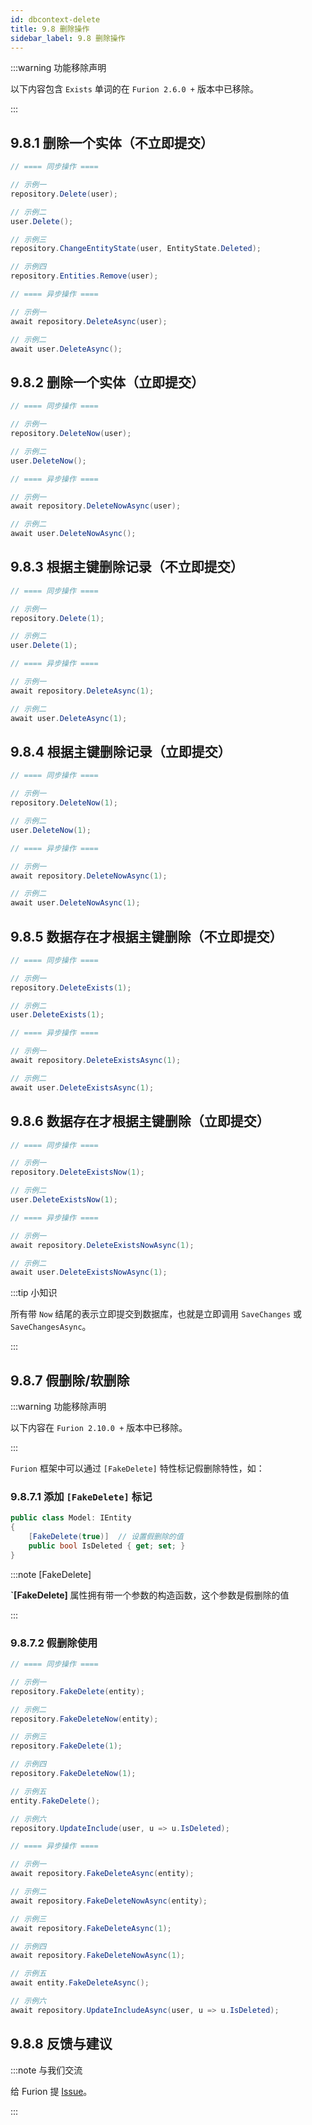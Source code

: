 ```yaml
---
id: dbcontext-delete
title: 9.8 删除操作
sidebar_label: 9.8 删除操作
---
```


:::warning 功能移除声明

以下内容包含 `Exists` 单词的在 `Furion 2.6.0 +` 版本中已移除。

:::

## 9.8.1 删除一个实体（不立即提交）

```cs
// ==== 同步操作 ====

// 示例一
repository.Delete(user);

// 示例二
user.Delete();

// 示例三
repository.ChangeEntityState(user, EntityState.Deleted);

// 示例四
repository.Entities.Remove(user);

// ==== 异步操作 ====

// 示例一
await repository.DeleteAsync(user);

// 示例二
await user.DeleteAsync();
```

## 9.8.2 删除一个实体（立即提交）

```cs
// ==== 同步操作 ====

// 示例一
repository.DeleteNow(user);

// 示例二
user.DeleteNow();

// ==== 异步操作 ====

// 示例一
await repository.DeleteNowAsync(user);

// 示例二
await user.DeleteNowAsync();
```

## 9.8.3 根据主键删除记录（不立即提交）

```cs
// ==== 同步操作 ====

// 示例一
repository.Delete(1);

// 示例二
user.Delete(1);

// ==== 异步操作 ====

// 示例一
await repository.DeleteAsync(1);

// 示例二
await user.DeleteAsync(1);
```

## 9.8.4 根据主键删除记录（立即提交）

```cs
// ==== 同步操作 ====

// 示例一
repository.DeleteNow(1);

// 示例二
user.DeleteNow(1);

// ==== 异步操作 ====

// 示例一
await repository.DeleteNowAsync(1);

// 示例二
await user.DeleteNowAsync(1);
```

## 9.8.5 数据存在才根据主键删除（不立即提交）

```cs
// ==== 同步操作 ====

// 示例一
repository.DeleteExists(1);

// 示例二
user.DeleteExists(1);

// ==== 异步操作 ====

// 示例一
await repository.DeleteExistsAsync(1);

// 示例二
await user.DeleteExistsAsync(1);
```

## 9.8.6 数据存在才根据主键删除（立即提交）

```cs
// ==== 同步操作 ====

// 示例一
repository.DeleteExistsNow(1);

// 示例二
user.DeleteExistsNow(1);

// ==== 异步操作 ====

// 示例一
await repository.DeleteExistsNowAsync(1);

// 示例二
await user.DeleteExistsNowAsync(1);
```

:::tip 小知识

所有带 `Now` 结尾的表示立即提交到数据库，也就是立即调用 `SaveChanges` 或 `SaveChangesAsync`。

:::

## 9.8.7 假删除/软删除

:::warning 功能移除声明

以下内容在 `Furion 2.10.0 +` 版本中已移除。

:::

`Furion` 框架中可以通过 `[FakeDelete]` 特性标记假删除特性，如：

### 9.8.7.1 添加 `[FakeDelete]` 标记

```cs {3}
public class Model: IEntity
{
    [FakeDelete(true)]  // 设置假删除的值
    public bool IsDeleted { get; set; }
}
```

:::note [FakeDelete]

**`[FakeDelete]** 属性拥有带一个参数的构造函数，这个参数是假删除的值

:::

### 9.8.7.2 假删除使用

```cs
// ==== 同步操作 ====

// 示例一
repository.FakeDelete(entity);

// 示例二
repository.FakeDeleteNow(entity);

// 示例三
repository.FakeDelete(1);

// 示例四
repository.FakeDeleteNow(1);

// 示例五
entity.FakeDelete();

// 示例六
repository.UpdateInclude(user, u => u.IsDeleted);

// ==== 异步操作 ====

// 示例一
await repository.FakeDeleteAsync(entity);

// 示例二
await repository.FakeDeleteNowAsync(entity);

// 示例三
await repository.FakeDeleteAsync(1);

// 示例四
await repository.FakeDeleteNowAsync(1);

// 示例五
await entity.FakeDeleteAsync();

// 示例六
await repository.UpdateIncludeAsync(user, u => u.IsDeleted);
```

## 9.8.8 反馈与建议

:::note 与我们交流

给 Furion 提 [Issue](https://gitee.com/dotnetchina/Furion/issues/new?issue)。

:::
